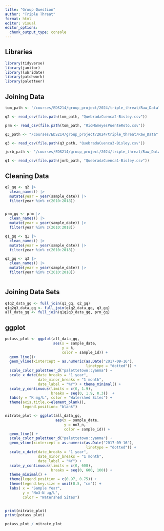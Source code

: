 ```yaml
---
title: "Group Question"
author: "Triple Threat"
format: html
editor: visual
editor_options: 
  chunk_output_type: console
---
```


## Libraries

```r
library(tidyverse)
library(janitor)
library(lubridate)
library(patchwork)
library(paletteer)
```

## Joining Data

```r
tom_path <- "/courses/EDS214/group_project/2024/triple_threat/Raw_Data"

q2 <- read_csv(file.path(tom_path, "QuebradaCuenca2-Bisley.csv"))

prm <- read_csv(file.path(tom_path, "RioMameyesPuenteRoto.csv"))

q3_path <- "/courses/EDS214/group_project/2024/triple_threat/Raw_Data"

q3 <- read_csv(file.path(q3_path, "QuebradaCuenca3-Bisley.csv"))

jorb_path <- "/courses/EDS214/group_project/2024/triple_threat/Raw_Data"

q1 <- read_csv(file.path(jorb_path, "QuebradaCuenca1-Bisley.csv"))
```

## Cleaning Data

```r
q2_gq <- q2 |>
  clean_names() |>
  mutate(year = year(sample_date)) |> 
  filter(year %in% c(2010:2018))


prm_gq <- prm |> 
  clean_names() |> 
  mutate(year = year(sample_date)) |> 
  filter(year %in% c(2010:2018))

q1_gq <- q1 |> 
  clean_names() |>
  mutate(year = year(sample_date)) |>
  filter(year %in% c(2010:2018))

q3_gq <- q3 |> 
  clean_names() |>
  mutate(year = year(sample_date)) |>
  filter(year %in% c(2010:2018))
  
```

## Joining Data Sets

```r
q1q2_data_gq <- full_join(q1_gq, q2_gq)
q1q2q3_data_gq <- full_join(q1q2_data_gq, q3_gq)
all_data_gq <- full_join(q1q2q3_data_gq, prm_gq)
```

## ggplot

```r
potass_plot <- ggplot(all_data_gq, 
                      aes(x = sample_date, 
                          y = k, 
                          color = sample_id)) + 
  geom_line()+
  geom_vline(xintercept = as.numeric(as.Date("2017-09-16"), 
                                     linetype = "dotted")) +
  scale_color_paletteer_d("palettetown::yanma") +
  scale_x_date(date_breaks = "1 year", 
               date_minor_breaks = "1 month", 
               date_label = "%Y") + theme_minimal() +
  scale_y_continuous(limits = c(0, 1.9), 
                     breaks = seq(0, 1.9, 0.3))  +
  labs(y = "K mg/L", color = "Watershed Sites") +
  theme(axis.title.x=element_blank(),
        legend.position= "blank")

nitrate_plot <- ggplot(all_data_gq, 
                       aes(x = sample_date, 
                           y = no3_n, 
                           color = sample_id)) + 
  geom_line() +
  scale_color_paletteer_d("palettetown::yanma") +
  geom_vline(xintercept = as.numeric(as.Date("2017-09-16"), 
                                     linetype = "dotted")) +
  scale_x_date(date_breaks = "1 year", 
               date_minor_breaks = "1 month", 
               date_label = "%Y") +
  scale_y_continuous(limits = c(0, 600), 
                     breaks = seq(0, 600, 100)) +
  theme_minimal() +
  theme(legend.position = c(0.97, 0.75)) +
  theme(legend.key.size = unit(0.5, "cm")) +
  labs( x = "Sample Year",
        y = "No3-N ug/L",
        color = "Watershed Sites")
  

print(nitrate_plot)
print(potass_plot)

potass_plot / nitrate_plot
```


